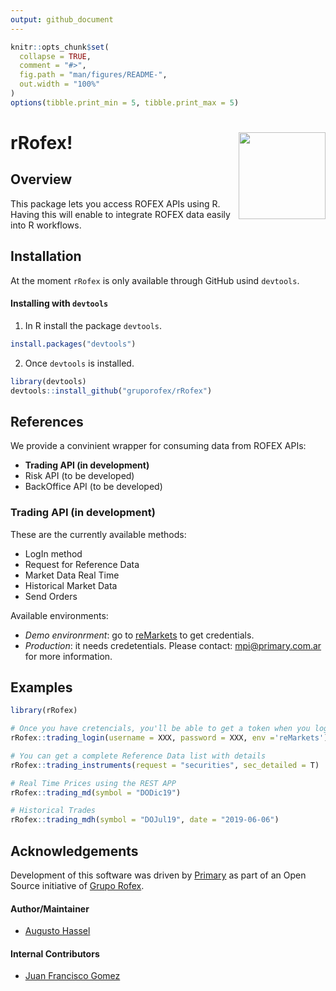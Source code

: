 ```yaml
---
output: github_document
---
```


<!-- README.md is generated from README.Rmd. Please edit that file -->

```r
knitr::opts_chunk$set(
  collapse = TRUE,
  comment = "#>",
  fig.path = "man/figures/README-",
  out.width = "100%"
)
options(tibble.print_min = 5, tibble.print_max = 5)
```

# rRofex! <img src='man/figures/r-rofex.png' align="right" height="139"/>

## Overview

This package lets you access ROFEX APIs using R. Having this will enable to integrate ROFEX data easily into R workflows.

## Installation

At the moment `rRofex` is only available through GitHub usind `devtools`. 

#### Installing with `devtools`

1. In R install the package `devtools`.

```r
install.packages("devtools")
```
  
2. Once `devtools` is installed.

```r
library(devtools)
devtools::install_github("gruporofex/rRofex")
```

## References

We provide a convinient wrapper for consuming data from ROFEX APIs:

- **Trading API (in development)** 
- Risk API (to be developed) 
- BackOffice API (to be developed) 


### Trading API (in development)

These are the currently available methods:

- LogIn method 
- Request for Reference Data 
- Market Data Real Time 
- Historical Market Data
- Send Orders

Available environments:

- *Demo environrment*: go to [reMarkets](https://remarkets.primary.ventures/) to get credentials. 
- *Production*: it needs credetentials. Please contact: <mpi@primary.com.ar> for more information. 

## Examples

```r
library(rRofex)

# Once you have cretencials, you'll be able to get a token when you login
rRofex::trading_login(username = XXX, password = XXX, env ='reMarkets')

# You can get a complete Reference Data list with details
rRofex::trading_instruments(request = "securities", sec_detailed = T)

# Real Time Prices using the REST APP
rRofex::trading_md(symbol = "DODic19")

# Historical Trades
rRofex::trading_mdh(symbol = "DOJul19", date = "2019-06-06")
```

## Acknowledgements

Development of this software was driven by [Primary](https://www.primary.com.ar/)
as part of an Open Source initiative of [Grupo Rofex](https://www.rofex.com.ar/).

#### Author/Maintainer
- [Augusto Hassel](https://github.com/augustohassel)

#### Internal Contributors
- [Juan Francisco Gomez](https://github.com/jfgomezok)
